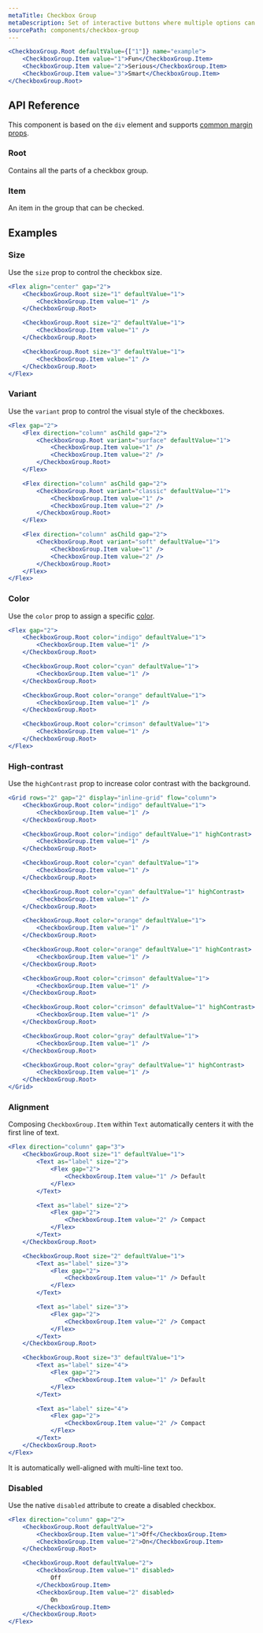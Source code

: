 ```yaml
---
metaTitle: Checkbox Group
metaDescription: Set of interactive buttons where multiple options can be selected at a time.
sourcePath: components/checkbox-group
---
```


```jsx live=true
<CheckboxGroup.Root defaultValue={["1"]} name="example">
	<CheckboxGroup.Item value="1">Fun</CheckboxGroup.Item>
	<CheckboxGroup.Item value="2">Serious</CheckboxGroup.Item>
	<CheckboxGroup.Item value="3">Smart</CheckboxGroup.Item>
</CheckboxGroup.Root>
```

## API Reference

This component is based on the `div` element and supports [common margin props](/research/docs/overview/layout#margin-props).

### Root

Contains all the parts of a checkbox group.

<ThemesPropsTable defs="checkboxGroupRootPropDefs" />

### Item

An item in the group that can be checked.

## Examples

### Size

Use the `size` prop to control the checkbox size.

```jsx live=true
<Flex align="center" gap="2">
	<CheckboxGroup.Root size="1" defaultValue="1">
		<CheckboxGroup.Item value="1" />
	</CheckboxGroup.Root>

	<CheckboxGroup.Root size="2" defaultValue="1">
		<CheckboxGroup.Item value="1" />
	</CheckboxGroup.Root>

	<CheckboxGroup.Root size="3" defaultValue="1">
		<CheckboxGroup.Item value="1" />
	</CheckboxGroup.Root>
</Flex>
```

### Variant

Use the `variant` prop to control the visual style of the checkboxes.

```jsx live=true
<Flex gap="2">
	<Flex direction="column" asChild gap="2">
		<CheckboxGroup.Root variant="surface" defaultValue="1">
			<CheckboxGroup.Item value="1" />
			<CheckboxGroup.Item value="2" />
		</CheckboxGroup.Root>
	</Flex>

	<Flex direction="column" asChild gap="2">
		<CheckboxGroup.Root variant="classic" defaultValue="1">
			<CheckboxGroup.Item value="1" />
			<CheckboxGroup.Item value="2" />
		</CheckboxGroup.Root>
	</Flex>

	<Flex direction="column" asChild gap="2">
		<CheckboxGroup.Root variant="soft" defaultValue="1">
			<CheckboxGroup.Item value="1" />
			<CheckboxGroup.Item value="2" />
		</CheckboxGroup.Root>
	</Flex>
</Flex>
```

### Color

Use the `color` prop to assign a specific [color](/research/docs/theme/color).

```jsx live=true
<Flex gap="2">
	<CheckboxGroup.Root color="indigo" defaultValue="1">
		<CheckboxGroup.Item value="1" />
	</CheckboxGroup.Root>

	<CheckboxGroup.Root color="cyan" defaultValue="1">
		<CheckboxGroup.Item value="1" />
	</CheckboxGroup.Root>

	<CheckboxGroup.Root color="orange" defaultValue="1">
		<CheckboxGroup.Item value="1" />
	</CheckboxGroup.Root>

	<CheckboxGroup.Root color="crimson" defaultValue="1">
		<CheckboxGroup.Item value="1" />
	</CheckboxGroup.Root>
</Flex>
```

### High-contrast

Use the `highContrast` prop to increase color contrast with the background.

```jsx live=true
<Grid rows="2" gap="2" display="inline-grid" flow="column">
	<CheckboxGroup.Root color="indigo" defaultValue="1">
		<CheckboxGroup.Item value="1" />
	</CheckboxGroup.Root>

	<CheckboxGroup.Root color="indigo" defaultValue="1" highContrast>
		<CheckboxGroup.Item value="1" />
	</CheckboxGroup.Root>

	<CheckboxGroup.Root color="cyan" defaultValue="1">
		<CheckboxGroup.Item value="1" />
	</CheckboxGroup.Root>

	<CheckboxGroup.Root color="cyan" defaultValue="1" highContrast>
		<CheckboxGroup.Item value="1" />
	</CheckboxGroup.Root>

	<CheckboxGroup.Root color="orange" defaultValue="1">
		<CheckboxGroup.Item value="1" />
	</CheckboxGroup.Root>

	<CheckboxGroup.Root color="orange" defaultValue="1" highContrast>
		<CheckboxGroup.Item value="1" />
	</CheckboxGroup.Root>

	<CheckboxGroup.Root color="crimson" defaultValue="1">
		<CheckboxGroup.Item value="1" />
	</CheckboxGroup.Root>

	<CheckboxGroup.Root color="crimson" defaultValue="1" highContrast>
		<CheckboxGroup.Item value="1" />
	</CheckboxGroup.Root>

	<CheckboxGroup.Root color="gray" defaultValue="1">
		<CheckboxGroup.Item value="1" />
	</CheckboxGroup.Root>

	<CheckboxGroup.Root color="gray" defaultValue="1" highContrast>
		<CheckboxGroup.Item value="1" />
	</CheckboxGroup.Root>
</Grid>
```

### Alignment

Composing `CheckboxGroup.Item` within `Text` automatically centers it with the first line of text.

```jsx live="true"
<Flex direction="column" gap="3">
	<CheckboxGroup.Root size="1" defaultValue="1">
		<Text as="label" size="2">
			<Flex gap="2">
				<CheckboxGroup.Item value="1" /> Default
			</Flex>
		</Text>

		<Text as="label" size="2">
			<Flex gap="2">
				<CheckboxGroup.Item value="2" /> Compact
			</Flex>
		</Text>
	</CheckboxGroup.Root>

	<CheckboxGroup.Root size="2" defaultValue="1">
		<Text as="label" size="3">
			<Flex gap="2">
				<CheckboxGroup.Item value="1" /> Default
			</Flex>
		</Text>

		<Text as="label" size="3">
			<Flex gap="2">
				<CheckboxGroup.Item value="2" /> Compact
			</Flex>
		</Text>
	</CheckboxGroup.Root>

	<CheckboxGroup.Root size="3" defaultValue="1">
		<Text as="label" size="4">
			<Flex gap="2">
				<CheckboxGroup.Item value="1" /> Default
			</Flex>
		</Text>

		<Text as="label" size="4">
			<Flex gap="2">
				<CheckboxGroup.Item value="2" /> Compact
			</Flex>
		</Text>
	</CheckboxGroup.Root>
</Flex>
```

It is automatically well-aligned with multi-line text too.

### Disabled

Use the native `disabled` attribute to create a disabled checkbox.

```jsx live="true"
<Flex direction="column" gap="2">
	<CheckboxGroup.Root defaultValue="2">
		<CheckboxGroup.Item value="1">Off</CheckboxGroup.Item>
		<CheckboxGroup.Item value="2">On</CheckboxGroup.Item>
	</CheckboxGroup.Root>

	<CheckboxGroup.Root defaultValue="2">
		<CheckboxGroup.Item value="1" disabled>
			Off
		</CheckboxGroup.Item>
		<CheckboxGroup.Item value="2" disabled>
			On
		</CheckboxGroup.Item>
	</CheckboxGroup.Root>
</Flex>
```
